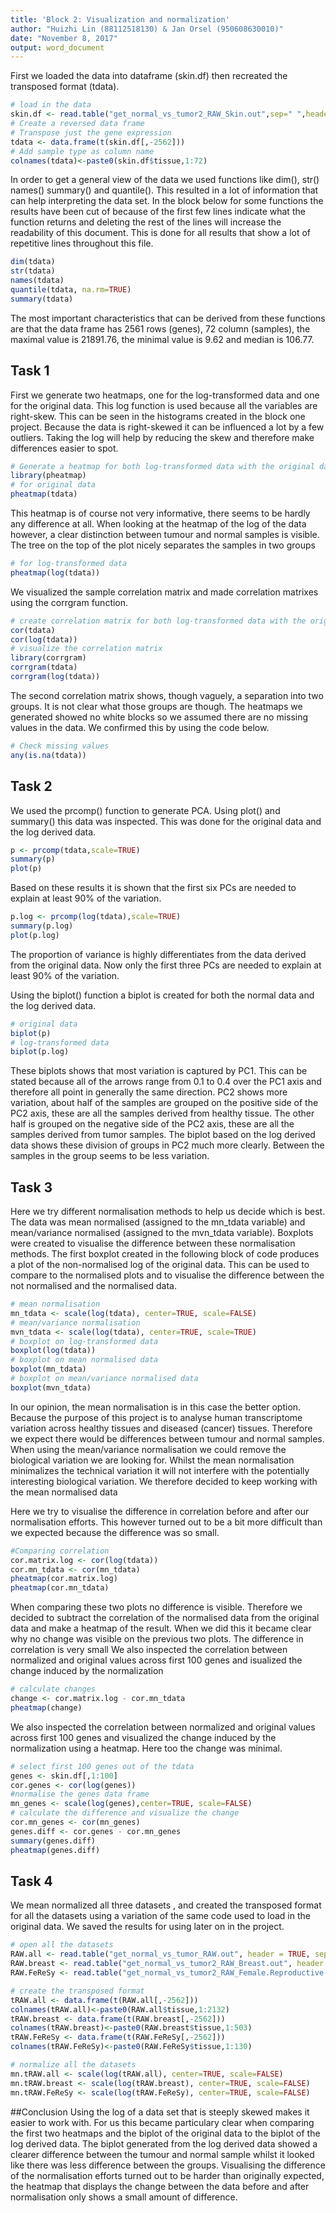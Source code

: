 ```yaml
---
title: 'Block 2: Visualization and normalization'
author: "Huizhi Lin (88112518130) & Jan Orsel (950608630010)"
date: "November 8, 2017"
output: word_document
---
```

First we loaded the data into dataframe (skin.df) then recreated the transposed format (tdata).
```r
# load in the data
skin.df <- read.table("get_normal_vs_tumor2_RAW_Skin.out",sep=" ",header=TRUE)
# Create a reversed data frame
# Transpose just the gene expression
tdata <- data.frame(t(skin.df[,-2562]))
# Add sample type as column name
colnames(tdata)<-paste0(skin.df$tissue,1:72)
```

In order to get a general view of the data we used functions like dim(), str() names() summary() and quantile(). This resulted in a lot of information that can help interpreting the data set. In the block below for some functions the results have been cut of because of the first few lines indicate what the function returns and deleting the rest of the lines will increase the readability of this document. This is done for all results that show a lot of repetitive lines throughout this file. 
```r
dim(tdata)
str(tdata)
names(tdata)
quantile(tdata, na.rm=TRUE)
summary(tdata)
```
The most important characteristics that can be derived from these functions are that the data frame has 2561 rows (genes), 72 column (samples), the maximal value is 21891.76, the minimal value is 9.62 and median is 106.77.

## Task 1
First we generate two heatmaps, one for the log-transformed data and one for the original data. This log function is used because all the variables are right-skew. This can be seen in the histograms created in the block one project. Because the data is right-skewed it can be influenced a lot by a few outliers. Taking the log will help by reducing the skew and therefore make differences easier to spot.
```r
# Generate a heatmap for both log-transformed data with the original data.
library(pheatmap)
# for original data
pheatmap(tdata)
```
This heatmap is of course not very informative, there seems to be hardly any difference at all.  When looking at the heatmap of the log of the data however, a clear distinction between tumour and normal samples is visible. The tree on the top of the plot nicely separates the samples in two groups 
```r
# for log-transformed data
pheatmap(log(tdata))
```

We visualized the sample correlation matrix and made correlation matrixes using the corrgram function.
```r
# create correlation matrix for both log-transformed data with the original data.
cor(tdata)
cor(log(tdata))
# visualize the correlation matrix
library(corrgram)
corrgram(tdata)
corrgram(log(tdata))
```

The second correlation matrix shows, though vaguely, a separation into two groups. It is not clear what those groups are though. The heatmaps we generated showed no white blocks so we assumed there are no missing values in the data. We confirmed this by using the code below.
```r
# Check missing values
any(is.na(tdata))
```


## Task 2
We used the prcomp() function to generate PCA. Using plot() and summary() this data was inspected. This was done for the original data and the log derived data. 
```r
p <- prcomp(tdata,scale=TRUE)
summary(p)
plot(p)
```
Based on these results it is shown that the first six PCs are needed to explain at least 90% of the variation.

```r
p.log <- prcomp(log(tdata),scale=TRUE)
summary(p.log)
plot(p.log)
```
The proportion of variance is highly differentiates from the data derived from the original data. Now only the first three PCs are needed to explain at least 90% of the variation.

Using the biplot() function a biplot is created for both the normal data and the log derived data.
```r
# original data
biplot(p)
# log-transformed data
biplot(p.log)
```
These biplots shows that most variation is captured by PC1. This can be stated because all of the arrows range from 0.1 to 0.4 over the PC1 axis and therefore all point in generally the same direction. PC2 shows more variation, about half of the samples are grouped on the positive side of the PC2 axis, these are all the samples derived from healthy tissue. The other half is grouped on the negative side of the PC2 axis, these are all the samples derived from tumor samples.
The biplot based on the log derived data shows these division of groups in PC2 much more clearly. Between the samples in the group seems to be less variation.

## Task 3
Here we try different normalisation methods to help us decide which is best. The data was mean normalised (assigned to the mn_tdata variable) and mean/variance normalised (assigned to the mvn_tdata variable). Boxplots were created to visualise the difference between these normalisation methods. The first boxplot created in the following block of code produces a plot of the non-normalised log of the original data. This can be used to compare to the normalised plots and to visualise the difference between the not normalised and the normalised data. 
```r
# mean normalisation
mn_tdata <- scale(log(tdata), center=TRUE, scale=FALSE)
# mean/variance normalisation
mvn_tdata <- scale(log(tdata), center=TRUE, scale=TRUE)
# boxplot on log-transformed data
boxplot(log(tdata))
# boxplot on mean normalised data
boxplot(mn_tdata)
# boxplot on mean/variance normalised data
boxplot(mvn_tdata)
```

In our opinion, the mean normalisation is in this case the better option. Because the purpose of this project is to analyse human transcriptome variation across healthy tissues and diseased (cancer) tissues. Therefore we expect there would be differences between tumour and normal samples. When using the mean/variance normalisation we could remove the biological variation we are looking for. Whilst the mean normalisation minimalizes the technical variation it will not interfere with the potentially interesting biological variation. We therefore decided to keep working with the mean normalised data

Here we try to visualise the difference in correlation before and after our normalisation efforts. This however turned out to be a bit more difficult than we expected because the difference was so small.
```r
#Comparing correlation
cor.matrix.log <- cor(log(tdata))
cor.mn_tdata <- cor(mn_tdata)
pheatmap(cor.matrix.log)
pheatmap(cor.mn_tdata)
```

When comparing these two plots no difference is visible. Therefore we decided to subtract the correlation of the normalised data from the original data and make a heatmap of the result. When we did this it became clear why no change was visible on the previous two plots. The difference in correlation is very small
We also inspected the correlation between normalized and original values across first 100 genes and isualized the change induced by the normalization
```r
# calculate changes
change <- cor.matrix.log - cor.mn_tdata
pheatmap(change)
```

We also inspected the correlation between normalized and original values across first 100 genes and visualized the change induced by the normalization using a heatmap. Here too the change was minimal.
```r
# select first 100 genes out of the tdata
genes <- skin.df[,1:100]
cor.genes <- cor(log(genes))
#normalise the genes data frame 
mn_genes <- scale(log(genes),center=TRUE, scale=FALSE)
# calculate the difference and visualize the change
cor.mn_genes <- cor(mn_genes)
genes.diff <- cor.genes - cor.mn_genes
summary(genes.diff)
pheatmap(genes.diff)
```


## Task 4
We mean normalized all three datasets , and created the transposed format for all the datasets using a variation of the same code used to load in the original data. We saved the results for using later on in the project.
```r
# open all the datasets
RAW.all <- read.table("get_normal_vs_tumor_RAW.out", header = TRUE, sep = " ", stringsAsFactors = FALSE)
RAW.breast <- read.table("get_normal_vs_tumor2_RAW_Breast.out", header = TRUE, sep = " ", stringsAsFactors = FALSE)
RAW.FeReSy <- read.table("get_normal_vs_tumor2_RAW_Female.Reproductive.System.out", header = TRUE, sep = " ", stringsAsFactors = FALSE)

# create the transposed format
tRAW.all <- data.frame(t(RAW.all[,-2562]))
colnames(tRAW.all)<-paste0(RAW.all$tissue,1:2132)
tRAW.breast <- data.frame(t(RAW.breast[,-2562]))
colnames(tRAW.breast)<-paste0(RAW.breast$tissue,1:503)
tRAW.FeReSy <- data.frame(t(RAW.FeReSy[,-2562]))
colnames(tRAW.FeReSy)<-paste0(RAW.FeReSy$tissue,1:130)

# normalize all the datasets
mn.tRAW.all <- scale(log(tRAW.all), center=TRUE, scale=FALSE)
mn.tRAW.breast <- scale(log(tRAW.breast), center=TRUE, scale=FALSE)
mn.tRAW.FeReSy <- scale(log(tRAW.FeReSy), center=TRUE, scale=FALSE)
```


##Conclusion 
Using the log of a data set that is steeply skewed makes it easier to work with. For us this became particulary clear when comparing the first two heatmaps and the biplot of the original data to the biplot of the log derived data. The biplot generated from the log derived data showed a clearer difference between the tumour and normal sample whilst it looked like there was less difference between the groups.  Visualising the difference of the normalisation efforts turned out to be harder than originally expected, the heatmap that displays the change between the data before and after normalisation only shows a small amount of difference.